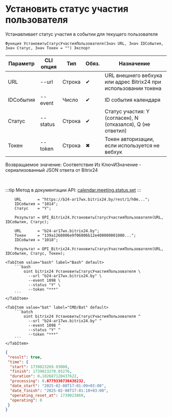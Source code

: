 ﻿---
sidebar_position: 7
description: Установить статус участия пользователя и другие функции для работы с Bitrix24 в Открытом пакете интеграций - бесплатной open-source библиотеке интеграций для 1С:Предприятие 8, OneScript и CLI
keywords: [1C, 1С, 1С:Предприятие, 1С:Предприятие 8.3, API, Интеграция, Сервисы, Обмен, OneScript, CLI, Bitrix24]
---


# Установить статус участия пользователя
 Устанавливает статус участия в событии для текущего пользователя



`Функция УстановитьСтатусУчастияПользователя(Знач URL, Знач IDСобытия, Знач Статус, Знач Токен = "") Экспорт`

  | Параметр | CLI опция | Тип | Обяз. | Назначение |
  |-|-|-|-|-|
  | URL | --url | Строка | &#x2714; | URL внешнего вебхука или адрес Bitrix24 при использовании токена |
  | IDСобытия | --event | Число | &#x2714; | ID события календаря |
  | Статус | --status | Строка | &#x2714; | Статус участия: Y (согласен), N (отказался), Q (не ответил) |
  | Токен | --token | Строка | &#x2716; | Токен авторизации, если используется не вебхук |

  
  Возвращаемое значение:   Соответствие Из КлючИЗначение - сериализованный JSON ответа от Bitrix24

<br/>

:::tip
Метод в документации API: [calendar.meeting.status.set](https://apidocs.bitrix24.ru/api-reference/calendar/calendar-event/calendar-meeting-status-set.html)
:::
<br/>



```bsl title="Пример использования для 1С:Предприятие/OneScript"
    URL       = "https://b24-ar17wx.bitrix24.by/rest/1/h0m...";
    IDСобытия = "1014";
    Статус    = "Y";

    Результат = OPI_Bitrix24.УстановитьСтатусУчастияПользователя(URL, IDСобытия, Статус);

    URL       = "b24-ar17wx.bitrix24.by";
    Токен     = "139a1268006e9f06006b12e400000001000...";
    IDСобытия = "1018";

    Результат = OPI_Bitrix24.УстановитьСтатусУчастияПользователя(URL, IDСобытия, Статус, Токен);
```
    

 <Tabs>
  
    <TabItem value="bash" label="Bash" default>
        ```bash
            oint bitrix24 УстановитьСтатусУчастияПользователя \
              --url "b24-ar17wx.bitrix24.by" \
              --event 1098 \
              --status "Y" \
              --token "***"
        ```
    </TabItem>
  
    <TabItem value="bat" label="CMD/Bat" default>
        ```batch
            oint bitrix24 УстановитьСтатусУчастияПользователя ^
              --url "b24-ar17wx.bitrix24.by" ^
              --event 1098 ^
              --status "Y" ^
              --token "***"
        ```
    </TabItem>
</Tabs>


```json title="Результат"
{
 "result": true,
 "time": {
  "start": 1739023269.93008,
  "finish": 1739023270.03276,
  "duration": 0.102687120437622,
  "processing": 0.0779330730438232,
  "date_start": "2025-02-08T17:01:09+03:00",
  "date_finish": "2025-02-08T17:01:10+03:00",
  "operating_reset_at": 1739023869,
  "operating": 0
 }
}
```
